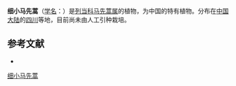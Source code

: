 {{Speciesbox
| name = 细小马先蒿
| status = 
| status_system = 
| image =
| genus = Pedicularis
| species = minima
| authority = Tsoong et Cheng f.
}}

'''细小马先蒿'''（[[学名|学名]]：{{lang|la|''Pedicularis minima''}}）是[[列当科|列当科]][[马先蒿属|马先蒿属]]的植物，为中国的特有植物。分布在[[中国大陆|中国大陆]]的[[四川|四川]]等地，目前尚未由人工引种栽培。

== 参考文献 ==
<div class="references-small">
* {{cite web| url =http://www.bioinfo.cn/db05/KmzwSpecies.php?action=view&id=20329| title =细小马先蒿| work =《中国高等植物数据库全库》| publisher =中国科学院微生物研究所| author =昆明植物研究所| accessdate =2009-02-25| deadurl =yes| archiveurl =https://web.archive.org/web/20160305042533/http://www.bioinfo.cn/db05/KmzwSpecies.php?action=view&id=20329| archivedate =2016-03-05}}
</div>

{{taxonbar}}

[[Category:马先蒿属|细小马先蒿]]


{{植物小作品}}